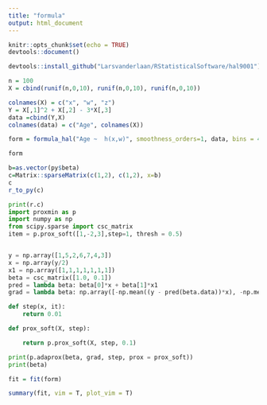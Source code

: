 ```yaml
---
title: "formula"
output: html_document
---
```


```r
knitr::opts_chunk$set(echo = TRUE)
devtools::document()

```

```r

devtools::install_github("Larsvanderlaan/RStatisticalSoftware/hal9001")
```

```r
n = 100
X = cbind(runif(n,0,10), runif(n,0,10), runif(n,0,10))

colnames(X) = c("x", "w", "z")
Y = X[,1]^2 + X[,2] - 3*X[,3]
data =cbind(Y,X)
colnames(data) = c("Age", colnames(X))
```


```r
form = formula_hal("Age ~  h(x,w)", smoothness_orders=1, data, bins = 4)

form


```


```r

b=as.vector(py$beta)
c=Matrix::sparseMatrix(c(1,2), c(1,2), x=b)
c
r_to_py(c)
```

```python
print(r.c)
import proxmin as p
import numpy as np
from scipy.sparse import csc_matrix
item = p.prox_soft([1,-2,3],step=1, thresh = 0.5)


y = np.array([1,5,2,6,7,4,3])
x = np.array(y/2)
x1 = np.array([1,1,1,1,1,1,1])
beta = csc_matrix([1.0, 0.1])
pred = lambda beta: beta[0]*x + beta[1]*x1
grad = lambda beta: np.array([-np.mean((y - pred(beta.data))*x), -np.mean((y - pred(beta.data))*x1)])

def step(x, it):
    return 0.01

def prox_soft(X, step):

    return p.prox_soft(X, step, 0.1)

print(p.adaprox(beta, grad, step, prox = prox_soft))
print(beta)

```

```r

fit = fit(form)

summary(fit, vim = T, plot_vim = T)
```










